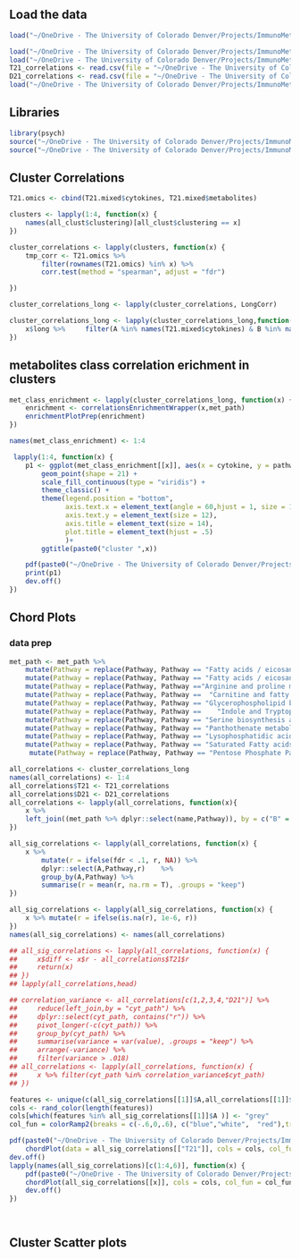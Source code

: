 ## Load the data

```r
load("~/OneDrive - The University of Colorado Denver/Projects/ImmunoMetabolicSubtypes/results/clusterings/all_clust.RData")

load("~/OneDrive - The University of Colorado Denver/Projects/ImmunoMetabolicSubtypes/data/processed/T21_standardized_cyt_met.RData")
load("~/OneDrive - The University of Colorado Denver/Projects/ImmunoMetabolicSubtypes/data/processed/D21_standardized_cyt_met.RData")
T21_correlations <- read.csv(file = "~/OneDrive - The University of Colorado Denver/Projects/ImmunoMetabolicSubtypes/results/tables/T21_cyt_met_correlations.csv")
D21_correlations <- read.csv(file = "~/OneDrive - The University of Colorado Denver/Projects/ImmunoMetabolicSubtypes/results/tables/D21_cyt_met_correlations.csv")
load("~/OneDrive - The University of Colorado Denver/Projects/ImmunoMetabolicSubtypes/data/pathway/metabolite_pathway.RData")
```

## Libraries

``` r
library(psych)
source("~/OneDrive - The University of Colorado Denver/Projects/ImmunoMetabolicSubtypes/R/cluster_evaluation.R")
source("~/OneDrive - The University of Colorado Denver/Projects/ImmunoMetabolicSubtypes/R/cyt_met_correlation_functions.R")
```
## Cluster Correlations

```r
T21.omics <- cbind(T21.mixed$cytokines, T21.mixed$metabolites)

clusters <- lapply(1:4, function(x) {
    names(all_clust$clustering)[all_clust$clustering == x]
})

cluster_correlations <- lapply(clusters, function(x) {
    tmp_corr <- T21.omics %>%
        filter(rownames(T21.omics) %in% x) %>%
        corr.test(method = "spearman", adjust = "fdr")

})

cluster_correlations_long <- lapply(cluster_correlations, LongCorr)

cluster_correlations_long <- lapply(cluster_correlations_long,function(x) {
    x$long %>%     filter(A %in% names(T21.mixed$cytokines) & B %in% names(T21.mixed$metabolites))
})


```

## metabolites class correlation erichment in clusters

```r
met_class_enrichment <- lapply(cluster_correlations_long, function(x) {
    enrichment <- correlationsEnrichmentWrapper(x,met_path)
    enrichmentPlotPrep(enrichment)
})

names(met_class_enrichment) <- 1:4

 lapply(1:4, function(x) {
    p1 <- ggplot(met_class_enrichment[[x]], aes(x = cytokine, y = pathway, fill = avg_corr, size = -log10(fdr))) +
        geom_point(shape = 21) +
        scale_fill_continuous(type = "viridis") +
        theme_classic() +
        theme(legend.position = "bottom",
              axis.text.x = element_text(angle = 60,hjust = 1, size = 12),
              axis.text.y = element_text(size = 12),
              axis.title = element_text(size = 14),
              plot.title = element_text(hjust = .5)
              )+
        ggtitle(paste0("cluster ",x))

    pdf(paste0("~/OneDrive - The University of Colorado Denver/Projects/ImmunoMetabolicSubtypes/results/enrichment/cluster_",x,"_enrichment.pdf"))
    print(p1)
    dev.off()
})

```


## Chord Plots


### data prep
```r
met_path <- met_path %>%
    mutate(Pathway = replace(Pathway, Pathway == "Fatty acids / eicosanoids", "Fatty acids/eicosanoids")) %>%
    mutate(Pathway = replace(Pathway, Pathway == "Fatty acids / eicosanoid", "Fatty acids/eicosanoids")) %>%
    mutate(Pathway = replace(Pathway, Pathway =="Arginine and proline metabolism" , "Arg, Pro metabolism"))%>%
    mutate(Pathway = replace(Pathway, Pathway ==  "Carnitine and fatty acid metabolism", "Carnitine metabolism"))%>%
    mutate(Pathway = replace(Pathway, Pathway == "Glycerophospholipid biosynthesis", "GPL biosynthesis")) %>%
    mutate(Pathway = replace(Pathway, Pathway ==    "Indole and Tryptophan", "Indole/Tryptophan"))%>%
    mutate(Pathway = replace(Pathway, Pathway == "Serine biosynthesis and one-carbon metabolism", "Ser biosynthesis")) %>%
    mutate(Pathway = replace(Pathway, Pathway == "Panthothenate metabolism", "PTA metabolism")) %>%
    mutate(Pathway = replace(Pathway, Pathway == "Lysophosphatidic acids", "LPAs")) %>%
    mutate(Pathway = replace(Pathway, Pathway == "Saturated Fatty acids", "Fatty acids/saturated")) %>%
     mutate(Pathway = replace(Pathway, Pathway == "Pentose Phosphate Pathway", "Pentose Phosphate"))

all_correlations <- cluster_correlations_long
names(all_correlations) <- 1:4
all_correlations$T21 <- T21_correlations
all_correlations$D21 <- D21_correlations
all_correlations <- lapply(all_correlations, function(x){
    x %>%
    left_join((met_path %>% dplyr::select(name,Pathway)), by = c("B" = "name"))
})

all_sig_correlations <- lapply(all_correlations, function(x) {
    x %>%
        mutate(r = ifelse(fdr < .1, r, NA)) %>%    
        dplyr::select(A,Pathway,r)    %>%
        group_by(A,Pathway) %>%
        summarise(r = mean(r, na.rm = T), .groups = "keep") 
})

all_sig_correlations <- lapply(all_sig_correlations, function(x) {
    x %>% mutate(r = ifelse(is.na(r), 1e-6, r))
})
names(all_sig_correlations) <- names(all_correlations)

## all_sig_correlations <- lapply(all_correlations, function(x) {
##     x$diff <- x$r - all_correlations$T21$r
##     return(x)
## })
## lapply(all_correlations,head)

## correlation_variance <- all_correlations[c(1,2,3,4,"D21")] %>%
##     reduce(left_join,by = "cyt_path") %>%
##     dplyr::select(cyt_path, contains("r")) %>%
##     pivot_longer(-c(cyt_path)) %>%
##     group_by(cyt_path) %>%
##     summarise(variance = var(value), .groups = "keep") %>%
##     arrange(-variance) %>%
##     filter(variance > .018)
## all_correlations <- lapply(all_correlations, function(x) {
##     x %>% filter(cyt_path %in% correlation_variance$cyt_path)
## })

features <- unique(c(all_sig_correlations[[1]]$A,all_correlations[[1]]$Pathway))
cols <- rand_color(length(features))
cols[which(features %in% all_sig_correlations[[1]]$A )] <- "grey"
col_fun = colorRamp2(breaks = c(-.6,0,.6), c("blue","white",  "red"),transparency = .1 )

pdf(paste0("~/OneDrive - The University of Colorado Denver/Projects/ImmunoMetabolicSubtypes/results/chord_plots/T21.pdf"), height = 12, width =12)
    chordPlot(data = all_sig_correlations[["T21"]], cols = cols, col_fun = col_fun, title = "T21", diff_thresh = 0, r_thresh = .15)
dev.off()
lapply(names(all_sig_correlations)[c(1:4,6)], function(x) {
    pdf(paste0("~/OneDrive - The University of Colorado Denver/Projects/ImmunoMetabolicSubtypes/results/chord_plots/",x,".pdf"), height = 12, width =12)
    chordPlot(all_sig_correlations[[x]], cols = cols, col_fun = col_fun, title = x, diff_thresh = .2, r_thresh = .15)
    dev.off()
})

    
```


## Cluster Scatter plots

```r


```

